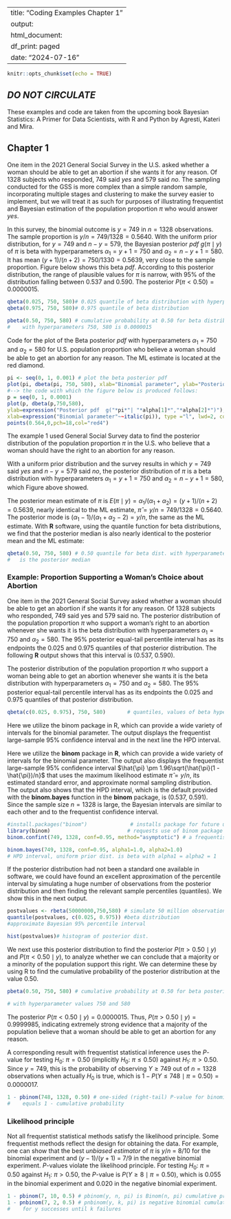 <!-- Maintainer: Mahrukh Nazir -->

---
title: "Coding Examples Chapter 1"
output:
  html_document:
    df_print: paged
date: "2024-07-16"
---

```r
knitr::opts_chunk$set(echo = TRUE)
```

## *DO NOT CIRCULATE*

These examples and code are taken from the upcoming book Bayesian Statistics: A Primer for Data Scientists, with R and Python by Agresti, Kateri and Mira.

## Chapter 1

One item in the 2021 General Social Survey in the U.S. asked whether a woman should be able to get an abortion if she wants it for any reason. Of 1328 subjects who responded, 749 said *yes* and 579 said *no*. The sampling conducted for the GSS is more complex than a simple random sample, incorporating multiple stages and clustering to make the survey easier to implement, but we will treat it as such for purposes of illustrating frequentist and Bayesian estimation of the population proportion $\pi$ who would answer *yes*.

In this survey, the binomial outcome is $y = 749$ in $n = 1328$ observations. The sample proportion is $y/n = 749/1328 = 0.5640$. With the uniform prior distribution, for $y=749$ and $n-y = 579$, the Bayesian posterior *pdf* $g(\pi \mid y)$ of $\pi$ is beta with hyperparameters $\alpha_{1} = y + 1 = 750$ and $\alpha_{2} = n - y + 1 = 580$. It has mean $(y+1)/(n+2) = 750/1330 = 0.5639$, very close to the sample proportion. Figure below shows this beta *pdf*. According to this posterior distribution, the range of plausible values for $\pi$ is narrow, with 95% of the distribution falling between 0.537 and 0.590. The posterior $P(\pi < 0.50) = 0.0000015$.

```r
qbeta(0.025, 750, 580)# 0.025 quantile of beta distribution with hyperpara's 750, 580
qbeta(0.975, 750, 580)# 0.975 quantile of beta distribution

pbeta(0.50, 750, 580) # cumulative probability at 0.50 for beta distribution 
#    with hyperparameters 750, 580 is 0.0000015
```

Code for the plot of the Beta posterior *pdf* with hyperparameters $\alpha_{1} = 750$ and $\alpha_{2} = 580$ for U.S. population proportion who believe a woman should be able to get an abortion for any reason. The ML estimate is located at the red diamond.

```r
pi <- seq(0, 1, 0.001) # plot the beta posterior pdf
plot(pi, dbeta(pi, 750, 580), xlab="Binomial parameter", ylab="Posterior pdf", type="l")
#--> the code with which the figure below is produced follows:
p = seq(0, 1, 0.0001)
plot(p, dbeta(p,750,580),
ylab=expression("Posterior pdf  g("*pi*"| "*alpha[1]*","*alpha[2]*")"),
xlab=expression("Binomial parameter"~~italic(pi)), type ="l", lwd=2, col="dodgerblue4")
points(0.564,0,pch=18,col="red4")
```

The example 1 used General Social Survey data to find the posterior distribution of the population proportion $\pi$ in the U.S. who believe that a woman should have the right to an abortion for any reason.

With a uniform prior distribution and the survey results in which $y=749$ said *yes* and $n-y = 579$ said *no*, the posterior distribution of $\pi$ is a beta distribution with hyperparameters $\alpha_{1} = y+1 = 750$ and $\alpha_{2} = n-y+1 = 580$, which Figure above showed.

The posterior mean estimate of $\pi$ is $E(\pi \mid y) = \alpha_{1}/(\alpha_{1} + \alpha_{2}) = (y+1)/(n+2) = 0.5639$, nearly identical to the ML estimate, $\hat{\pi} = y/n = 749/1328 = 0.5640$. The posterior mode is $(\alpha_{1} - 1)/(\alpha_{1} + \alpha_{2} - 2) = y/n$, the same as the ML estimate. With **R** software, using the quantile function for beta distributions, we find that the posterior median is also nearly identical to the posterior mean and the ML estimate:

```r
qbeta(0.50, 750, 580) # 0.50 quantile for beta dist. with hyperparameters 750, 580 
#   is the posterior median
```

### Example: Proportion Supporting a Woman’s Choice about Abortion

One item in the 2021 General Social Survey asked whether a woman should be able to get an abortion if she wants it for any reason. Of 1328 subjects who responded, 749 said yes and 579 said no. The posterior distribution of the population proportion $\pi$ who support a woman's right to an abortion whenever she wants it is the beta distribution with hyperparameters $\alpha_{1} = 750$ and $\alpha_{2} = 580$. The 95% posterior equal-tail percentile interval has as its endpoints the 0.025 and 0.975 quantiles of that posterior distribution. The following **R** output shows that this interval is (0.537, 0.590).

The posterior distribution of the population proportion $\pi$ who support a woman being able to get an abortion whenever she wants it is the beta distribution with hyperparameters $\alpha_1 = 750$ and $\alpha_2 = 580$. The 95% posterior equal-tail percentile interval has as its endpoints the 0.025 and 0.975 quantiles of that posterior distribution.

```r
qbeta(c(0.025, 0.975), 750, 580)       # quantiles, values of beta hyperparameters
```

Here we utilize the binom package in R, which can provide a wide variety of intervals for the binomial parameter. The output displays the frequentist large-sample 95% confidence interval and in the next line the HPD interval.

Here we utilize the **binom** package in **R**, which can provide a wide variety of intervals for the binomial parameter. The output also displays the frequentist large-sample 95% confidence interval $\hat{\pi} \pm 1.96\sqrt{\hat{\pi}(1 - \hat{\pi})/n}$ that uses the maximum likelihood estimate $\hat{\pi} = y/n$, its estimated standard error, and approximate normal sampling distribution. The output also shows that the HPD interval, which is the default provided with the **binom.bayes** function in the **binom** package, is (0.537, 0.591). Since the sample size $n = 1328$ is large, the Bayesian intervals are similar to each other and to the frequentist confidence interval.

```r
#install.packages("binom")              # installs package for future use
library(binom)                         # requests use of binom package
binom.confint(749, 1328, conf=0.95, method="asymptotic") # a frequentist 95% confidence interval

binom.bayes(749, 1328, conf=0.95, alpha1=1.0, alpha2=1.0) 
# HPD interval, uniform prior dist. is beta with alpha1 = alpha2 = 1
```

If the posterior distribution had not been a standard one available in software, we could have found an excellent approximation of the percentile interval by simulating a huge number of observations from the posterior distribution and then finding the relevant sample percentiles (quantiles). We show this in the next output.

```r
postvalues <- rbeta(50000000,750,580) # simulate 50 million observations from posterior
quantile(postvalues, c(0.025, 0.975)) #beta distribution
#approximate Bayesian 95% percentile interval

hist(postvalues)# histogram of posterior dist.
```

We next use this posterior distribution to find the posterior $P(\pi > 0.50 \mid y)$ and $P(\pi < 0.50 \mid y)$, to analyze whether we can conclude that a majority or a minority of the population support this right. We can determine these by using R to find the cumulative probability of the posterior distribution at the value 0.50.

```r
pbeta(0.50, 750, 580) # cumulative probability at 0.50 for beta posterior distribution

# with hyperparameter values 750 and 580
```

The posterior $P(\pi < 0.50 \mid y) = 0.0000015$. Thus, $P(\pi > 0.50 \mid y) = 0.9999985$, indicating extremely strong evidence that a majority of the population believe that a woman should be able to get an abortion for any reason.

A corresponding result with frequentist statistical inference uses the $P$-value for testing $H_0$: $\pi = 0.50$ (implicitly $H_{0}$: $\pi \leq 0.50$) against $H_{1}$: $\pi > 0.50$. Since $y = 749$, this is the probability of observing $Y \geq 749$ out of $n = 1328$ observations when actually $H_0$ is true, which is $1 - P(Y \leq 748 \mid \pi = 0.50) = 0.0000017$.

```r
1 - pbinom(748, 1328, 0.50) # one-sided (right-tail) P-value for binomial distribution
#    equals 1 - cumulative probability
```

### Likelihood principle

Not all frequentist statistical methods satisfy the likelihood principle. Some frequentist methods reflect the design for obtaining the data. For example, one can show that the best *unbiased estimator* of $\pi$ is $y/n$ = 8/10 for the binomial experiment and $(y-1)/(y+1)$ = 7/9 in the negative binomial experiment. $P$-values violate the likelihood principle. For testing $H_{0}$: $\pi = 0.50$ against $H_{1}$: $\pi > 0.50$, the $P$-value is $P(Y \geq 8 \mid \pi = 0.50)$, which is 0.055 in the binomial experiment and 0.020 in the negative binomial experiment.

```r
1 - pbinom(7, 10, 0.5) # pbinom(y, n, pi) is Binom(n, pi) cumulative prob. at y
1 - pnbinom(7, 2, 0.5) # pnbinom(y, k, pi) is negative binomial cumulative prob.
#    for y successes until k failures
```
